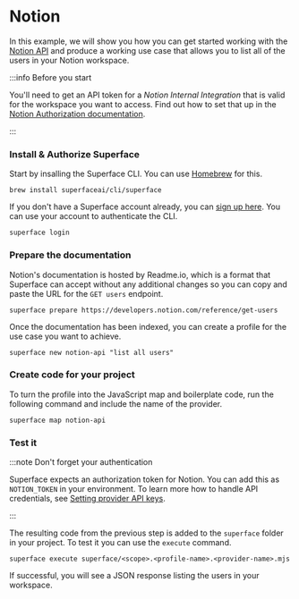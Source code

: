 # Notion

In this example, we will show you how you can get started working with the [Notion API](https://developers.notion.com) and produce a working use case that allows you to list all of the users in your Notion workspace.

:::info Before you start

You'll need to get an API token for a _Notion Internal Integration_ that is valid for the workspace you want to access. Find out how to set that up in the [Notion Authorization documentation](https://developers.notion.com/docs/authorization#making-api-requests-with-an-internal-integration).

:::

<div class="count-steps-h3">

### Install & Authorize Superface

Start by insalling the Superface CLI. You can use [Homebrew](https://brew.sh/) for this.

```shell
brew install superfaceai/cli/superface
```

If you don't have a Superface account already, you can [sign up here](https://superface.ai/create-account). You can use your account to authenticate the CLI.

```shell
superface login
```

### Prepare the documentation

Notion's documentation is hosted by Readme.io, which is a format that Superface can accept without any additional changes so you can copy and paste the URL for the `GET users` endpoint.

```shell
superface prepare https://developers.notion.com/reference/get-users
```

Once the documentation has been indexed, you can create a profile for the use case you want to achieve.

```shell
superface new notion-api "list all users"
```

### Create code for your project

To turn the profile into the JavaScript map and boilerplate code, run the following command and include the name of the provider.

```shell
superface map notion-api
```

### Test it

:::note Don't forget your authentication

Superface expects an authorization token for Notion. You can add this as `NOTION_TOKEN` in your environment. To learn more how to handle API credentials, see [Setting provider API keys](../guides/api-keys.md).

:::

The resulting code from the previous step is added to the `superface` folder in your project. To test it you can use the `execute` command.

```shell
superface execute superface/<scope>.<profile-name>.<provider-name>.mjs
```

If successful, you will see a JSON response listing the users in your workspace.

</div>
